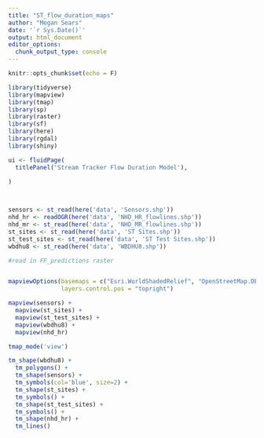 ```yaml
---
title: "ST_flow_duration_maps"
author: "Megan Sears"
date: '`r Sys.Date()`'
output: html_document
editor_options: 
  chunk_output_type: console
---
```


```r
knitr::opts_chunk$set(echo = F)

library(tidyverse)
library(mapview)
library(tmap)
library(sp)
library(raster)
library(sf)
library(here)
library(rgdal)
library(shiny)

```

```r
ui <- fluidPage(
  titlePanel('Stream Tracker Flow Duration Model'),
  
)



sensors <- st_read(here('data', 'Sensors.shp'))
nhd_hr <- readOGR(here('data', 'NHD_HR_flowlines.shp'))
nhd_mr <- st_read(here('data', 'NHD_MR_flowlines.shp'))
st_sites <- st_read(here('data', 'ST Sites.shp'))
st_test_sites <- st_read(here('data', 'ST Test Sites.shp'))
wbdhu8 <- st_read(here('data', 'WBDHU8.shp'))

#read in FF_predictions raster


mapviewOptions(basemaps = c("Esri.WorldShadedRelief", "OpenStreetMap.DE"),
               layers.control.pos = "topright")

mapview(sensors) + 
  mapview(st_sites) +
  mapview(st_test_sites) +
  mapview(wbdhu8) +
  mapview(nhd_hr)

tmap_mode('view')

tm_shape(wbdhu8) +
  tm_polygons() +
  tm_shape(sensors) +
  tm_symbols(col='blue', size=2) +
  tm_shape(st_sites) +
  tm_symbols() + 
  tm_shape(st_test_sites) +
  tm_symbols() +
  tm_shape(nhd_hr) +
  tm_lines()


```

